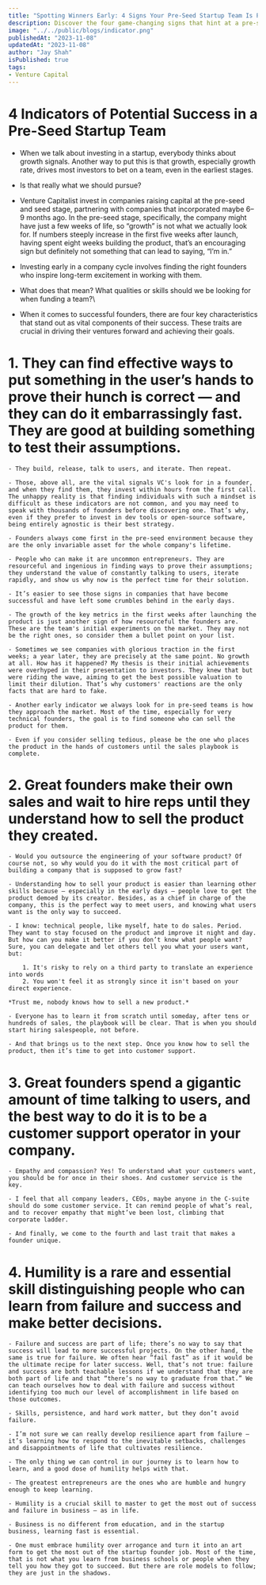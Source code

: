 ```yaml
---
title: "Spotting Winners Early: 4 Signs Your Pre-Seed Startup Team Is Poised for Success"
description: Discover the four game-changing signs that hint at a pre-seed startup team destined for success.
image: "../../public/blogs/indicator.png"
publishedAt: "2023-11-08"
updatedAt: "2023-11-08"
author: "Jay Shah"
isPublished: true
tags: 
- Venture Capital
---
```


# 4 Indicators of Potential Success in a Pre-Seed Startup Team

- When we talk about investing in a startup, everybody thinks about growth signals. Another way to put this is that growth, especially growth rate, drives most investors to bet on a team, even in the earliest stages.

- Is that really what we should pursue?

- Venture Capitalist invest in companies raising capital at the pre-seed and seed stage, partnering with companies that incorporated maybe 6–9 months ago. In the pre-seed stage, specifically, the company might have just a few weeks of life, so “growth” is not what we actually look for. If numbers steeply increase in the first five weeks after launch, having spent eight weeks building the product, that’s an encouraging sign but definitely not something that can lead to saying, “I’m in.”

- Investing early in a company cycle involves finding the right founders who inspire long-term excitement in working with them.

- What does that mean? What qualities or skills should we be looking for when funding a team?\

- When it comes to successful founders, there are four key characteristics that stand out as vital components of their success. These traits are crucial in driving their ventures forward and achieving their goals.

# 1. They can find effective ways to put something in the user’s hands to prove their hunch is correct — and they can do it embarrassingly fast. They are good at building something to test their assumptions.

    - They build, release, talk to users, and iterate. Then repeat.

    - Those, above all, are the vital signals VC's look for in a founder, and when they find them, they invest within hours from the first call. The unhappy reality is that finding individuals with such a mindset is difficult as these indicators are not common, and you may need to speak with thousands of founders before discovering one. That’s why, even if they prefer to invest in dev tools or open-source software, being entirely agnostic is their best strategy.

    - Founders always come first in the pre-seed environment because they are the only invariable asset for the whole company's lifetime.

    - People who can make it are uncommon entrepreneurs. They are resourceful and ingenious in finding ways to prove their assumptions; they understand the value of constantly talking to users, iterate rapidly, and show us why now is the perfect time for their solution.

    - It’s easier to see those signs in companies that have become successful and have left some crumbles behind in the early days.

    - The growth of the key metrics in the first weeks after launching the product is just another sign of how resourceful the founders are. These are the team's initial experiments on the market. They may not be the right ones, so consider them a bullet point on your list.

    - Sometimes we see companies with glorious traction in the first weeks; a year later, they are precisely at the same point. No growth at all. How has it happened? My thesis is their initial achievements were overhyped in their presentation to investors. They knew that but were riding the wave, aiming to get the best possible valuation to limit their dilution. That’s why customers' reactions are the only facts that are hard to fake.

    - Another early indicator we always look for in pre-seed teams is how they approach the market. Most of the time, especially for very technical founders, the goal is to find someone who can sell the product for them.

    - Even if you consider selling tedious, please be the one who places the product in the hands of customers until the sales playbook is complete.

# 2. Great founders make their own sales and wait to hire reps until they understand how to sell the product they created.

    - Would you outsource the engineering of your software product? Of course not, so why would you do it with the most critical part of building a company that is supposed to grow fast?

    - Understanding how to sell your product is easier than learning other skills because — especially in the early days — people love to get the product demoed by its creator. Besides, as a chief in charge of the company, this is the perfect way to meet users, and knowing what users want is the only way to succeed.

    - I know: technical people, like myself, hate to do sales. Period. They want to stay focused on the product and improve it night and day. But how can you make it better if you don’t know what people want? Sure, you can delegate and let others tell you what your users want, but:

        1. It's risky to rely on a third party to translate an experience into words
        2. You won't feel it as strongly since it isn't based on your direct experience.

    *Trust me, nobody knows how to sell a new product.*

    - Everyone has to learn it from scratch until someday, after tens or hundreds of sales, the playbook will be clear. That is when you should start hiring salespeople, not before.

    - And that brings us to the next step. Once you know how to sell the product, then it’s time to get into customer support.

# 3. Great founders spend a gigantic amount of time talking to users, and the best way to do it is to be a customer support operator in your company.

    - Empathy and compassion? Yes! To understand what your customers want, you should be for once in their shoes. And customer service is the key.

    - I feel that all company leaders, CEOs, maybe anyone in the C-suite should do some customer service. It can remind people of what’s real, and to recover empathy that might’ve been lost, climbing that corporate ladder.

    - And finally, we come to the fourth and last trait that makes a founder unique.

# 4. Humility is a rare and essential skill distinguishing people who can learn from failure and success and make better decisions.

    - Failure and success are part of life; there’s no way to say that success will lead to more successful projects. On the other hand, the same is true for failure. We often hear “fail fast” as if it would be the ultimate recipe for later success. Well, that’s not true: failure and success are both teachable lessons if we understand that they are both part of life and that “there’s no way to graduate from that.” We can teach ourselves how to deal with failure and success without identifying too much our level of accomplishment in life based on those outcomes.

    - Skills, persistence, and hard work matter, but they don’t avoid failure.

    - I’m not sure we can really develop resilience apart from failure — it’s learning how to respond to the inevitable setbacks, challenges and disappointments of life that cultivates resilience.

    - The only thing we can control in our journey is to learn how to learn, and a good dose of humility helps with that.

    - The greatest entrepreneurs are the ones who are humble and hungry enough to keep learning.

    - Humility is a crucial skill to master to get the most out of success and failure in business — as in life.

    - Business is no different from education, and in the startup business, learning fast is essential.

    - One must embrace humility over arrogance and turn it into an art form to get the most out of the startup founder job. Most of the time, that is not what you learn from business schools or people when they tell you how they got to succeed. But there are role models to follow; they are just in the shadows.